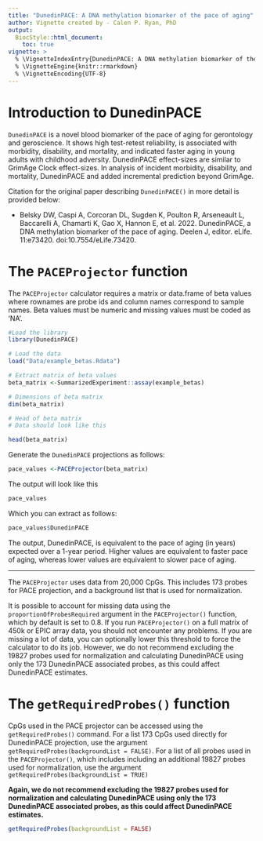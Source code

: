 ```yaml
---
title: "DunedinPACE: A DNA methylation biomarker of the pace of aging"
author: Vignette created by - Calen P. Ryan, PhD
output:
  BiocStyle::html_document:
    toc: true
vignette: >
  % \VignetteIndexEntry{DunedinPACE: A DNA methylation biomarker of the pace of aging}
  % \VignetteEngine{knitr::rmarkdown}
  % \VignetteEncoding{UTF-8}
---
```


# Introduction to DunedinPACE

`DunedinPACE` is a novel blood biomarker of the pace of aging for gerontology and geroscience. It shows high test-retest reliability, is associated with morbidity, disability, and mortality, and indicated faster aging in young adults with childhood adversity. DunedinPACE effect-sizes are similar to GrimAge Clock effect-sizes. In analysis of incident morbidity, disability, and mortality, DunedinPACE and added incremental prediction beyond GrimAge.

Citation for the original paper describing `DunedinPACE()` in more detail is provided below:

 * Belsky DW, Caspi A, Corcoran DL, Sugden K, Poulton R, Arseneault L, Baccarelli A, Chamarti K, Gao X, Hannon E, et al. 2022. DunedinPACE, a DNA methylation biomarker of the pace of aging. Deelen J, editor. eLife. 11:e73420. doi:10.7554/eLife.73420.





# The `PACEProjector` function

The `PACEProjector` calculator requires a matrix or data.frame of beta values where rownames are probe ids and column names correspond to sample names. Beta values must be numeric and missing values must be coded as 'NA'. 

```r
#Load the library
library(DunedinPACE)
```


```r
# Load the data
load("Data/example_betas.Rdata")

# Extract matrix of beta values
beta_matrix <-SummarizedExperiment::assay(example_betas)

```

```r
# Dimensions of beta matrix
dim(beta_matrix)

# Head of beta matrix
# Data should look like this

head(beta_matrix)
```

Generate the `DunedinPACE` projections as follows:

```r
pace_values <-PACEProjector(beta_matrix)
```

The output will look like this
```r
pace_values
```

Which you can extract as follows:
```r
pace_values$DunedinPACE
```

The output, DunedinPACE, is equivalent to the pace of aging (in years) expected over a 1-year period. Higher values are equivalent to faster pace of aging, whereas lower values are equivalent to slower pace of aging.


---

The `PACEProjector` uses data from 20,000 CpGs. This includes 173 probes for PACE projection, and a background list that is used for normalization.

It is possible to account for missing data using the `proportionOfProbesRequired` argument in the `PACEProjector()` function, which by default is set to 0.8. If you run `PACEProjector()` on a full matrix of 450k or EPIC array data, you should not encounter any problems. If you are missing a lot of data, you can optionally lower this threshold to force the calculator to do its job. However, we do not recommend excluding the 19827 probes used for normalization and calculating DunedinPACE using only the 173 DunedinPACE associated probes, as this could affect DunedinPACE estimates. 



# The `getRequiredProbes()` function

CpGs used in the PACE projector can be accessed using the `getRequiredProbes()` command. For a list 173 CpGs used directly for DunedinPACE projection, use the argument `getRequiredProbes(backgroundList = FALSE)`. For a list of all probes used in the `PACEProjector()`, which includes including an additional 19827 probes used for normalization, use the argument `getRequiredProbes(backgroundList = TRUE)`

**Again, we do not recommend excluding the 19827 probes used for normalization and calculating DunedinPACE using only the 173 DunedinPACE associated probes, as this could affect DunedinPACE estimates.  **

```r
getRequiredProbes(backgroundList = FALSE)
```





